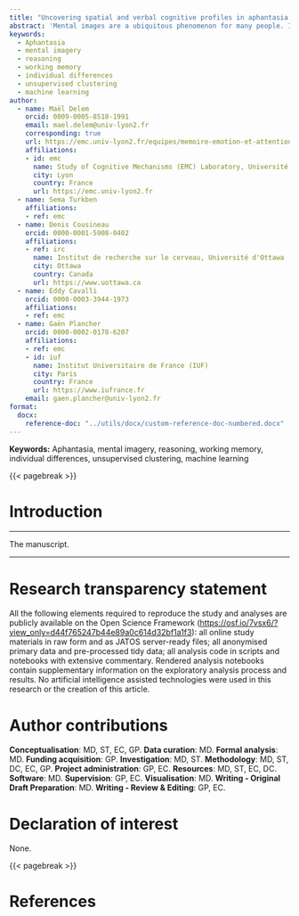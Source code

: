 ```yaml
---
title: "Uncovering spatial and verbal cognitive profiles in aphantasia through unsupervised clustering"
abstract: 'Mental images are a ubiquitous phenomenon for many people. In recent years, however, attention has focused on a condition defined by the absence of mental images - aphantasia. Individuals with aphantasia are said to perform as well as typical imagers in most areas. Interestingly, several studies have proposed that individuals with aphantasia might have a more "semantic and abstract" mode of functioning, although this hypothesis is still largely unexplored. The present study aims to better understand the cognitive profile of individuals with aphantasia, by examining their propensity and performance in semantic and/or abstract processing. The participants completed several questionnaires and behavioural tasks assessing various aspects of cognition: sensory and spatial imagery, verbal strategies, verbal and non-verbal reasoning, and verbal and spatial working memory. While initial comparisons suggested very few differences between individuals with aphantasia and controls, redefining the groups using an unsupervised clustering algorithm revealed three clusters with unique characteristics, and two very distinct profiles of individuals with aphantasia, one focused on spatial representations, and the other on verbal processing. A mixed cluster of individuals with aphantasia and controls who reported using mainly spatial imagery performed better than the other clusters in reasoning and working memory tasks; a cluster of individuals with aphantasia who preferred verbal processing performed slightly worse; and a cluster of controls who focused on visual imagery performed worse than the other two. The striking contrast between this last control cluster and the other two also suggests that visual imagery may impair abstract reasoning. This study shows that individuals with aphantasia should not be systematically grouped based on visual imagery, but viewed through the lens of individual differences and characterised according to various aspects of their cognitive profile. This diversified approach could provide a balanced view of aphantasia and help us to understand the mechanisms underlying the fascinating spectrum of individual differences in mental imagery.'
keywords: 
  - Aphantasia 
  - mental imagery
  - reasoning
  - working memory
  - individual differences
  - unsupervised clustering
  - machine learning
author: 
  - name: Maël Delem
    orcid: 0009-0005-8518-1991
    email: mael.delem@univ-lyon2.fr
    corresponding: true
    url: https://emc.univ-lyon2.fr/equipes/memoire-emotion-et-attention-mea/delem-mael
    affiliations:
    - id: emc
      name: Study of Cognitive Mechanisms (EMC) Laboratory, Université Lumière Lyon 2
      city: Lyon
      country: France
      url: https://emc.univ-lyon2.fr
  - name: Sema Turkben
    affiliations:
    - ref: emc
  - name: Denis Cousineau
    orcid: 0000-0001-5908-0402
    affiliations:
    - ref: irc
      name: Institut de recherche sur le cerveau, Université d'Ottawa
      city: Ottawa
      country: Canada
      url: https://www.uottawa.ca
  - name: Eddy Cavalli
    orcid: 0000-0003-3944-1973
    affiliations:
    - ref: emc
  - name: Gaën Plancher
    orcid: 0000-0002-0178-6207
    affiliations:
    - ref: emc
    - id: iuf
      name: Institut Universitaire de France (IUF)
      city: Paris
      country: France
      url: https://www.iufrance.fr
    email: gaen.plancher@univ-lyon2.fr
format:
  docx: 
    reference-doc: "../utils/docx/custom-reference-doc-numbered.docx"
---
```


**Keywords:** Aphantasia, mental imagery, reasoning, working memory, individual differences, unsupervised clustering, machine learning

{{< pagebreak >}}

# Introduction

--------------------------------------------------------------------------------

The manuscript.

--------------------------------------------------------------------------------

# Research transparency statement {.unnumbered}

All the following elements required to reproduce the study and analyses are publicly available on the Open Science Framework (<https://osf.io/7vsx6/?view_only=d44f765247b44e89a0c614d32bf1a1f3>): all online study materials in raw form and as JATOS server-ready files; all anonymised primary data and pre-processed tidy data; all analysis code in scripts and notebooks with extensive commentary. Rendered analysis notebooks contain supplementary information on the exploratory analysis process and results. No artificial intelligence assisted technologies were used in this research or the creation of this article.

# Author contributions {.unnumbered}

**Conceptualisation**: MD, ST, EC, GP. **Data curation**: MD. **Formal analysis**: MD. **Funding acquisition**: GP. **Investigation**: MD, ST. **Methodology**: MD, ST, DC, EC, GP. **Project administration**: GP, EC. **Resources**: MD, ST, EC, DC. **Software**: MD. **Supervision**: GP, EC. **Visualisation**: MD. **Writing - Original Draft Preparation**: MD. **Writing - Review \& Editing**: GP, EC.

# Declaration of interest {.unnumbered}

None.

{{< pagebreak >}}

# References {.unnumbered}

::: {#refs}
:::
